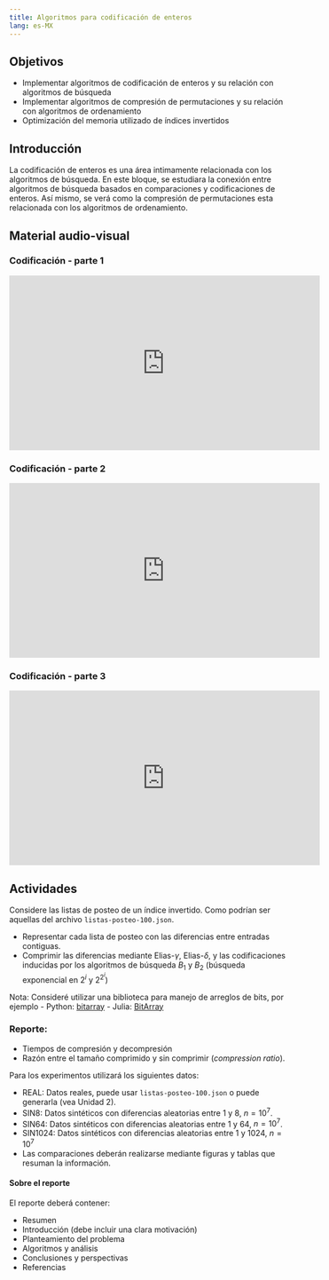 ```yaml
---
title: Algoritmos para codificación de enteros
lang: es-MX
---
```


## Objetivos  {.unnumbered}

- Implementar algoritmos de codificación de enteros y su relación con algoritmos de búsqueda
- Implementar algoritmos de compresión de permutaciones y su relación con algoritmos de ordenamiento
- Optimización del memoria utilizado de índices invertidos

## Introducción
La codificación de enteros es una área intimamente relacionada con los algoritmos de búsqueda. En este bloque, se estudiara la conexión entre algoritmos de búsqueda basados en comparaciones y codificaciones de enteros. Así mismo, se verá como la compresión de permutaciones esta relacionada con los algoritmos de ordenamiento.

## Material audio-visual

### Codificación - parte 1

<iframe width="560" height="315" src="https://www.youtube.com/embed/FB2b3Vi7sgA" frameborder="0" allow="autoplay; encrypted-media" allowfullscreen=""></iframe>

### Codificación - parte 2
<iframe width="560" height="315" src="https://www.youtube.com/embed/-Qh3vJ9802I" frameborder="0" allow="autoplay; encrypted-media" allowfullscreen=""></iframe>

### Codificación - parte 3
<iframe width="560" height="315" src="https://www.youtube.com/embed/EyTr06FrrPc" frameborder="0" allow="autoplay; encrypted-media" allowfullscreen=""></iframe>
 
## Actividades

Considere las listas de posteo de un índice invertido. Como podrían ser aquellas del archivo `listas-posteo-100.json`.

- Representar cada lista de posteo con las diferencias entre entradas contiguas.
- Comprimir las diferencias mediante Elias-$\gamma$, Elias-$\delta$, y las codificaciones inducidas por los algoritmos de búsqueda $B_1$ y $B_2$ (búsqueda exponencial en $2^i$ y $2^{2^i}$)

Nota: Consideré utilizar una biblioteca para manejo de arreglos de bits, por ejemplo
- Python: [bitarray](https://pypi.org/project/bitarray/)
- Julia: [BitArray](https://docs.julialang.org/en/v1/base/arrays/#Base.BitArray)

### Reporte:
- Tiempos de compresión y decompresión
- Razón entre el tamaño comprimido y sin comprimir (_compression ratio_).

Para los experimentos utilizará los siguientes datos:

- REAL: Datos reales, puede usar `listas-posteo-100.json` o puede generarla (vea Unidad 2).
- SIN8: Datos sintéticos con diferencias aleatorias entre 1 y 8, $n=10^7$.
- SIN64: Datos sintéticos con diferencias aleatorias entre 1 y 64, $n = 10^7$.
- SIN1024: Datos sintéticos con diferencias aleatorias entre 1 y 1024, $n = 10^7$
- Las comparaciones deberán realizarse mediante figuras y tablas que resuman la información.

#### Sobre el reporte

El reporte deberá contener:

- Resumen
- Introducción (debe incluir una clara motivación)
- Planteamiento del problema
- Algoritmos y análisis
- Conclusiones y perspectivas
- Referencias